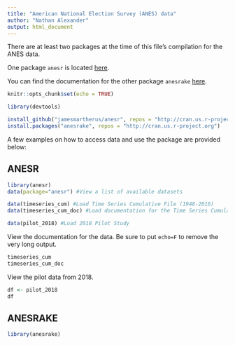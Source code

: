 ```yaml
---
title: "American National Election Survey (ANES) data"
author: "Nathan Alexander"
output: html_document
---
```


There are at least two packages at the time of this file's compilation for the ANES data.

One package `anesr` is located [here](https://github.com/jamesmartherus/anesr).

You can find the documentation for the other package `anesrake` [here](https://cran.r-project.org/web/packages/anesrake/anesrake.pdf).

```r
knitr::opts_chunk$set(echo = TRUE)

library(devtools)

install_github("jamesmartherus/anesr", repos = "http://cran.us.r-project.org")
install.packages("anesrake", repos = "http://cran.us.r-project.org")
```

A few examples on how to access data and use the package are provided below:

## ANESR

```r
library(anesr)
data(package="anesr") #View a list of available datasets

data(timeseries_cum) #Load Time Series Cumulative File (1948-2016)
data(timeseries_cum_doc) #Load documentation for the Time Series Cumulative File

data(pilot_2018) #Load 2018 Pilot Study
```

View the documentation for the data. Be sure to put `echo=F` to remove the very long output.

```r
timeseries_cum
timeseries_cum_doc
```

View the pilot data from 2018.

```r
df <- pilot_2018
df
```

## ANESRAKE

```r
library(anesrake)
```
